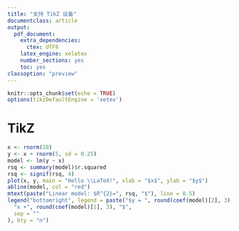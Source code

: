 ```yaml
---
title: "支持 TikZ 设备"
documentclass: article
output: 
  pdf_document: 
    extra_dependencies:
      ctex: UTF8  
    latex_engine: xelatex
    number_sections: yes
    toc: yes
classoption: "preview"
---
```


```r
knitr::opts_chunk$set(echo = TRUE)
options(tikzDefaultEngine = 'xetex')
```

# TikZ

```r
x <- rnorm(10)
y <- x + rnorm(5, sd = 0.25)
model <- lm(y ~ x)
rsq <- summary(model)$r.squared
rsq <- signif(rsq, 4)
plot(x, y, main = "Hello \\LaTeX!", xlab = "$x$", ylab = "$y$")
abline(model, col = "red")
mtext(paste("Linear model: $R^{2}=", rsq, "$"), line = 0.5)
legend("bottomright", legend = paste("$y = ", round(coef(model)[2], 3),
  "x +", round(coef(model)[1], 3), "$",
  sep = ""
), bty = "n")
```

